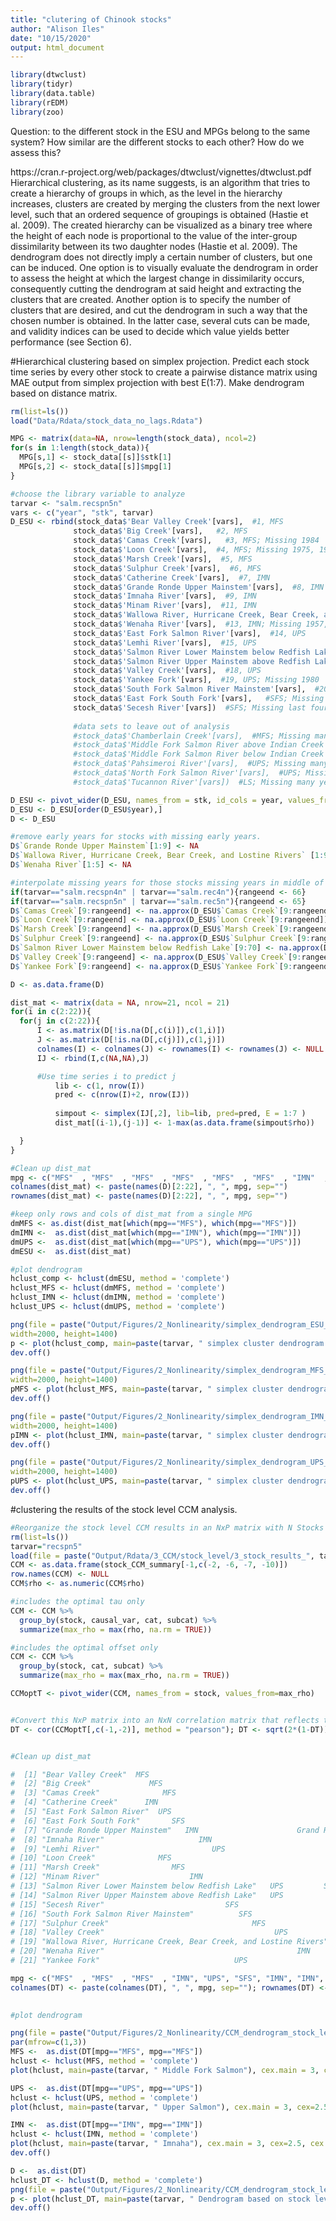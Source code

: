 ```yaml
---
title: "clutering of Chinook stocks"
author: "Alison Iles"
date: "10/15/2020"
output: html_document
---
```


```r
library(dtwclust)
library(tidyr)
library(data.table)
library(rEDM)
library(zoo)


```

Question: to the different stock in the ESU and MPGs belong to the same system? How similar are the different stocks to each other? How do we assess this?

https://cran.r-project.org/web/packages/dtwclust/vignettes/dtwclust.pdf
Hierarchical clustering, as its name suggests, is an algorithm that tries to create a hierarchy of groups in which, as the level in the hierarchy increases, clusters are created by merging the clusters from the next lower level, such that an ordered sequence of groupings is obtained (Hastie et al. 2009). The created hierarchy can be visualized as a binary tree where the height of each node is proportional to the value of the inter-group dissimilarity between its two daughter nodes (Hastie et al. 2009). The dendrogram does not directly imply a certain number of clusters, but one can be induced. One option is to visually evaluate the dendrogram in order to assess the height at which the largest change in dissimilarity occurs, consequently cutting the dendrogram at said height and extracting the clusters that are created. Another option is to specify the number of clusters that are desired, and cut the dendrogram in such a way that the chosen number is obtained. In the latter case, several cuts can be made, and validity indices can be used to decide which value yields better performance (see Section 6).


#Hierarchical clustering based on simplex projection.
Predict each stock time series by every other stock to create a pairwise distance matrix using MAE output from simplex projection with best E(1:7).
Make dendrogram based on distance matrix.

```R
rm(list=ls())  
load("Data/Rdata/stock_data_no_lags.Rdata")  

MPG <- matrix(data=NA, nrow=length(stock_data), ncol=2)
for(s in 1:length(stock_data)){
  MPG[s,1] <- stock_data[[s]]$stk[1]
  MPG[s,2] <- stock_data[[s]]$mpg[1]
}

#choose the library variable to analyze
tarvar <- "salm.recspn5n"
vars <- c("year", "stk", tarvar) 
D_ESU <- rbind(stock_data$'Bear Valley Creek'[vars],  #1, MFS
              stock_data$'Big Creek'[vars],   #2, MFS
              stock_data$'Camas Creek'[vars],   #3, MFS; Missing 1984
              stock_data$'Loon Creek'[vars],  #4, MFS; Missing 1975, 1986
              stock_data$'Marsh Creek'[vars],  #5, MFS
              stock_data$'Sulphur Creek'[vars],  #6, MFS
              stock_data$'Catherine Creek'[vars],  #7, IMN
              stock_data$'Grande Ronde Upper Mainstem'[vars],  #8, IMN
              stock_data$'Imnaha River'[vars],  #9, IMN
              stock_data$'Minam River'[vars],  #11, IMN
              stock_data$'Wallowa River, Hurricane Creek, Bear Creek, and Lostine Rivers'[vars],  #12, IMN
              stock_data$'Wenaha River'[vars],  #13, IMN; Missing 1957, 1958
              stock_data$'East Fork Salmon River'[vars],  #14, UPS
              stock_data$'Lemhi River'[vars],  #15, UPS
              stock_data$'Salmon River Lower Mainstem below Redfish Lake'[vars],  #16 UPS; Missing 1975
              stock_data$'Salmon River Upper Mainstem above Redfish Lake'[vars],  #17, UPS
              stock_data$'Valley Creek'[vars],  #18, UPS
              stock_data$'Yankee Fork'[vars],  #19, UPS; Missing 1980
              stock_data$'South Fork Salmon River Mainstem'[vars],  #20, SFS
              stock_data$'East Fork South Fork'[vars],   #SFS; Missing last four years
              stock_data$'Secesh River'[vars])  #SFS; Missing last four years   
              
              #data sets to leave out of analysis
              #stock_data$'Chamberlain Creek'[vars],  #MFS; Missing many years
              #stock_data$'Middle Fork Salmon River above Indian Creek'[vars],  #MFS; Missing many years
              #stock_data$'Middle Fork Salmon River below Indian Creek'[vars],  #MFS; Missing many years
              #stock_data$'Pahsimeroi River'[vars],  #UPS; Missing many years
              #stock_data$'North Fork Salmon River'[vars],  #UPS; Missing many years
              #stock_data$'Tucannon River'[vars])  #LS; Missing many years

D_ESU <- pivot_wider(D_ESU, names_from = stk, id_cols = year, values_from = tarvar)
D_ESU <- D_ESU[order(D_ESU$year),]
D <- D_ESU

#remove early years for stocks with missing early years. 
D$`Grande Ronde Upper Mainstem`[1:9] <- NA
D$`Wallowa River, Hurricane Creek, Bear Creek, and Lostine Rivers` [1:9] <- NA
D$`Wenaha River`[1:5] <- NA

#interpolate missing years for those stocks missing years in middle of their range
if(tarvar=="salm.recspn4n" | tarvar=="salm.rec4n"){rangeend <- 66}
if(tarvar=="salm.recspn5n" | tarvar=="salm.rec5n"){rangeend <- 65}
D$`Camas Creek`[9:rangeend] <- na.approx(D_ESU$`Camas Creek`[9:rangeend])
D$`Loon Creek`[9:rangeend] <- na.approx(D_ESU$`Loon Creek`[9:rangeend])
D$`Marsh Creek`[9:rangeend] <- na.approx(D_ESU$`Marsh Creek`[9:rangeend])
D$`Sulphur Creek`[9:rangeend] <- na.approx(D_ESU$`Sulphur Creek`[9:rangeend])
D$`Salmon River Lower Mainstem below Redfish Lake`[9:70] <- na.approx(D_ESU$`Salmon River Lower Mainstem below Redfish Lake`[9:70])
D$`Valley Creek`[9:rangeend] <- na.approx(D_ESU$`Valley Creek`[9:rangeend])
D$`Yankee Fork`[9:rangeend] <- na.approx(D_ESU$`Yankee Fork`[9:rangeend])

D <- as.data.frame(D)

dist_mat <- matrix(data = NA, nrow=21, ncol = 21)
for(i in c(2:22)){
  for(j in c(2:22)){
      I <- as.matrix(D[!is.na(D[,c(i)]),c(1,i)])
      J <- as.matrix(D[!is.na(D[,c(j)]),c(1,j)])
      colnames(I) <- colnames(J) <- rownames(I) <- rownames(J) <- NULL
      IJ <- rbind(I,c(NA,NA),J)

      #Use time series i to predict j
          lib <- c(1, nrow(I))
          pred <- c(nrow(I)+2, nrow(IJ))
          
          simpout <- simplex(IJ[,2], lib=lib, pred=pred, E = 1:7 )
          dist_mat[(i-1),(j-1)] <- 1-max(as.data.frame(simpout$rho))

  }
}

#Clean up dist_mat
mpg <- c("MFS"  , "MFS"  , "MFS"  , "MFS"  , "MFS"  , "MFS"  , "IMN"  , "IMN"  , "IMN"  , "IMN"  , "IMN"  , "IMN"  , "UPS"  , "UPS"  , "UPS"  , "UPS"  , "UPS"  , "UPS"  , "SFS"  , "SFS"  , "SFS")
colnames(dist_mat) <- paste(names(D)[2:22], ", ", mpg, sep="")
rownames(dist_mat) <- paste(names(D)[2:22], ", ", mpg, sep="")

#keep only rows and cols of dist_mat from a single MPG
dmMFS <- as.dist(dist_mat[which(mpg=="MFS"), which(mpg=="MFS")])
dmIMN <-  as.dist(dist_mat[which(mpg=="IMN"), which(mpg=="IMN")])
dmUPS <-  as.dist(dist_mat[which(mpg=="UPS"), which(mpg=="UPS")])
dmESU <-  as.dist(dist_mat)

#plot dendrogram
hclust_comp <- hclust(dmESU, method = 'complete')
hclust_MFS <- hclust(dmMFS, method = 'complete')
hclust_IMN <- hclust(dmIMN, method = 'complete')
hclust_UPS <- hclust(dmUPS, method = 'complete')

png(file = paste("Output/Figures/2_Nonlinearity/simplex_dendrogram_ESU_", tarvar, ".png", sep=""),
width=2000, height=1400)
p <- plot(hclust_comp, main=paste(tarvar, " simplex cluster dendrogram for ESU"), cex=2)
dev.off()

png(file = paste("Output/Figures/2_Nonlinearity/simplex_dendrogram_MFS_", tarvar, ".png", sep=""),
width=2000, height=1400)
pMFS <- plot(hclust_MFS, main=paste(tarvar, " simplex cluster dendrogram for MFS"), cex=2)
dev.off()

png(file = paste("Output/Figures/2_Nonlinearity/simplex_dendrogram_IMN_tau3_", tarvar, ".png", sep=""),
width=2000, height=1400)
pIMN <- plot(hclust_IMN, main=paste(tarvar, " simplex cluster dendrogram for IMN"), cex=2)
dev.off()

png(file = paste("Output/Figures/2_Nonlinearity/simplex_dendrogram_UPS_", tarvar, ".png", sep=""),
width=2000, height=1400)
pUPS <- plot(hclust_UPS, main=paste(tarvar, " simplex cluster dendrogram for UPS"), cex=2)
dev.off()


```



#clustering the results of the stock level CCM analysis. 
```R
#Reorganize the stock level CCM results in an NxP matrix with N Stocks and P putative causal variables. Each entry in the matrix is the terminal rho from the CCM analysis. 
rm(list=ls())  
tarvar="recspn5"
load(file = paste("Output/Rdata/3_CCM/stock_level/3_stock_results_", tarvar, ".Rdata", sep=""))
CCM <- as.data.frame(stock_CCM_summary[-1,c(-2, -6, -7, -10)])
row.names(CCM) <- NULL
CCM$rho <- as.numeric(CCM$rho)

#includes the optimal tau only
CCM <- CCM %>%
  group_by(stock, causal_var, cat, subcat) %>%
  summarize(max_rho = max(rho, na.rm = TRUE))

#includes the optimal offset only
CCM <- CCM %>%
  group_by(stock, cat, subcat) %>%
  summarize(max_rho = max(max_rho, na.rm = TRUE))

CCMoptT <- pivot_wider(CCM, names_from = stock, values_from=max_rho)


#Convert this NxP matrix into an NxN correlation matrix that reflects the correlation or similarity between stocks with respect to their CMC terminal rho values. The correlation matrix is then converted to a NxN distance matrix, D through a simple transformation: dij=sqrt(2(1-rij)) citation: Matthew A. Zapala and Nicholas J. Schork (2006) Multivariate regression analysis of distance matrices for testing associations between gene expression patterns and related variables. PNAS December 19, 2006 103 (51) 19430-19435; first published December 4, 2006; https://doi.org/10.1073/pnas.0609333103
DT <- cor(CCMoptT[,c(-1,-2)], method = "pearson"); DT <- sqrt(2*(1-DT)) #for the optimal tau


#Clean up dist_mat

#  [1] "Bear Valley Creek"  MFS                                           
#  [2] "Big Creek"             MFS                                        
#  [3] "Camas Creek"              MFS                                     
#  [4] "Catherine Creek"      IMN                                         
#  [5] "East Fork Salmon River"  UPS                                      
#  [6] "East Fork South Fork"       SFS                                   
#  [7] "Grande Ronde Upper Mainstem"   IMN                      Grand Ronde Upper
#  [8] "Imnaha River"                     IMN                             
#  [9] "Lemhi River"                         UPS                          
# [10] "Loon Creek"              MFS                                      
# [11] "Marsh Creek"                MFS                                   
# [12] "Minam River"                    IMN                               
# [13] "Salmon River Lower Mainstem below Redfish Lake"   UPS         Salmon River Lower    
# [14] "Salmon River Upper Mainstem above Redfish Lake"   UPS             Salmon River Upper
# [15] "Secesh River"                           SFS                       
# [16] "South Fork Salmon River Mainstem"          SFS                    South Fork Salmon River
# [17] "Sulphur Creek"                                MFS                 
# [18] "Valley Creek"                                      UPS            
# [19] "Wallowa River, Hurricane Creek, Bear Creek, and Lostine Rivers"  IMN       WHBL Rivers
# [20] "Wenaha River"                                           IMN       
# [21] "Yankee Fork"                              UPS

mpg <- c("MFS"  , "MFS"  , "MFS"  , "IMN", "UPS", "SFS", "IMN", "IMN", "UPS" , "MFS"  , "MFS", "IMN", "UPS"  , "UPS"   , "SFS"  , "SFS"  , "MFS"  , "UPS"  , "IMN"  , "IMN"  , "UPS")
colnames(DT) <- paste(colnames(DT), ", ", mpg, sep=""); rownames(DT) <- paste(rownames(DT), ", ", mpg, sep="")
 

#plot dendrogram

png(file = paste("Output/Figures/2_Nonlinearity/CCM_dendrogram_stock_level_MPGs_", tarvar, ".png", sep=""), width=2000, height=1400)
par(mfrow=c(1,3))
MFS <-  as.dist(DT[mpg=="MFS", mpg=="MFS"])
hclust <- hclust(MFS, method = 'complete')
plot(hclust, main=paste(tarvar, " Middle Fork Salmon"), cex.main = 3, cex=2.5, cex.axis=2.5, ylab = "")

UPS <-  as.dist(DT[mpg=="UPS", mpg=="UPS"])
hclust <- hclust(UPS, method = 'complete')
plot(hclust, main=paste(tarvar, " Upper Salmon"), cex.main = 3, cex=2.5, cex.axis=2.5, ylab = "")

IMN <-  as.dist(DT[mpg=="IMN", mpg=="IMN"])
hclust <- hclust(IMN, method = 'complete')
plot(hclust, main=paste(tarvar, " Imnaha"), cex.main = 3, cex=2.5, cex.axis=2.5, ylab = "")
dev.off()

D <-  as.dist(DT)
hclust_DT <- hclust(D, method = 'complete')
png(file = paste("Output/Figures/2_Nonlinearity/CCM_dendrogram_stock_level_opt_tau_causal_vars_", tarvar, ".png", sep=""), width=2000, height=1400)
p <- plot(hclust_DT, main=paste(tarvar, " Dendrogram based on stock level CCM rho"), cex.main = 3, cex=2.5, cex.axis=2.5, ylab = "")
dev.off()
```
